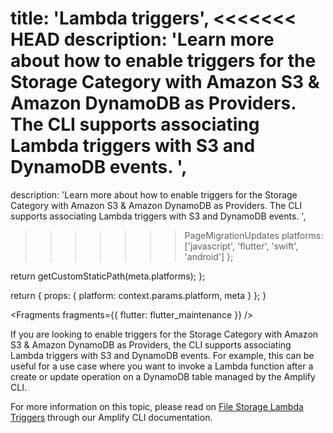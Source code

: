 
  title: 'Lambda triggers',
<<<<<<< HEAD
  description: 'Learn more about how to enable triggers for the Storage Category with Amazon S3 & Amazon DynamoDB as Providers. The CLI supports associating Lambda triggers with S3 and DynamoDB events. ',
=======
  description:
    'Learn more about how to enable triggers for the Storage Category with Amazon S3 & Amazon DynamoDB as Providers. The CLI supports associating Lambda triggers with S3 and DynamoDB events. ',
>>>>>>> PageMigrationUpdates
  platforms: ['javascript', 'flutter', 'swift', 'android']
};

  return getCustomStaticPath(meta.platforms);
};

  return {
    props: {
      platform: context.params.platform,
      meta
    }
  };
}


<Fragments fragments={{ flutter: flutter_maintenance }} />

If you are looking to enable triggers for the Storage Category with Amazon S3 & Amazon DynamoDB as Providers, the CLI supports associating Lambda triggers with S3 and DynamoDB events. For example, this can be useful for a use case where you want to invoke a Lambda function after a create or update operation on a DynamoDB table managed by the Amplify CLI.

For more information on this topic, please read on [File Storage Lambda Triggers](/cli/usage/lambda-triggers#s3-lambda-triggers) through our Amplify CLI documentation.
